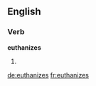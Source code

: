 ==English==

===Verb===
'''euthanizes'''

# {{third-person singular of|euthanize}}

[[de:euthanizes]]
[[fr:euthanizes]]